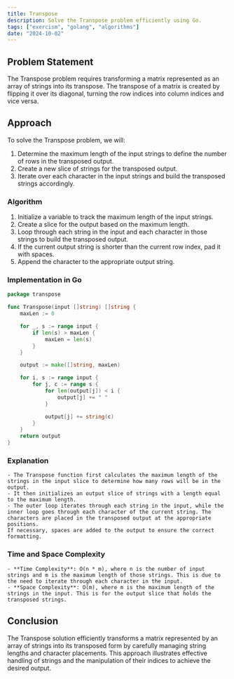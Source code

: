 ```yaml
---
title: Transpose
description: Solve the Transpose problem efficiently using Go.
tags: ["exercism", "golang", "algorithms"]
date: "2024-10-02"
---
```


## Problem Statement

The Transpose problem requires transforming a matrix represented as an array of strings into its transpose. The transpose of a matrix is created by flipping it over its diagonal, turning the row indices into column indices and vice versa.

## Approach

To solve the Transpose problem, we will:
1. Determine the maximum length of the input strings to define the number of rows in the transposed output.
2. Create a new slice of strings for the transposed output.
3. Iterate over each character in the input strings and build the transposed strings accordingly.

### Algorithm

1. Initialize a variable to track the maximum length of the input strings.
2. Create a slice for the output based on the maximum length.
3. Loop through each string in the input and each character in those strings to build the transposed output.
4. If the current output string is shorter than the current row index, pad it with spaces.
5. Append the character to the appropriate output string.

### Implementation in Go

```go
package transpose

func Transpose(input []string) []string {
	maxLen := 0

	for _, s := range input {
		if len(s) > maxLen {
			maxLen = len(s)
		}
	}

	output := make([]string, maxLen)

	for i, s := range input {
		for j, c := range s {
			for len(output[j]) < i {
				output[j] += " "
			}

			output[j] += string(c)
		}
	}
	return output
}
```

### Explanation
    - The Transpose function first calculates the maximum length of the strings in the input slice to determine how many rows will be in the output.
    - It then initializes an output slice of strings with a length equal to the maximum length.
    - The outer loop iterates through each string in the input, while the inner loop goes through each character of the current string. The characters are placed in the transposed output at the appropriate positions.
    If necessary, spaces are added to the output to ensure the correct formatting.

### Time and Space Complexity
    - **Time Complexity**: O(n * m), where n is the number of input strings and m is the maximum length of those strings. This is due to the need to iterate through each character in the input.
    - **Space Complexity**: O(m), where m is the maximum length of the strings in the input. This is for the output slice that holds the transposed strings.

## Conclusion
The Transpose solution efficiently transforms a matrix represented by an array of strings into its transposed form by carefully managing string lengths and character placements. This approach illustrates effective handling of strings and the manipulation of their indices to achieve the desired output.